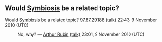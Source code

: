 <article id="13722071" title=Talk:Conservation medicine>
	<talkpage id="13722071" title="Talk:Conservation medicine">
{{WPMED|class=Start|importance=Mid}}
{{WikiProject Veterinary medicine|class=Start}}


== Would [[Symbiosis]] be a related topic? ==

Would [[Symbiosis]] be a related topic?  [[Special:Contributions/97.87.29.188|97.87.29.188]] ([[User talk:97.87.29.188|talk]]) 22:43, 9 November 2010 (UTC)
:No, why?  — [[User:Arthur Rubin|Arthur Rubin]]  [[User talk:Arthur Rubin|(talk)]] 23:01, 9 November 2010 (UTC)
	</talkpage>
</article>